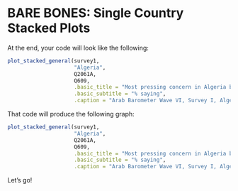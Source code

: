 # BARE BONES: Single Country Stacked Plots


At the end, your code will look like the following:

```{r 14.1-Complete-Code-Example, eval=FALSE}

plot_stacked_general(survey1,
                     "Algeria",
                     Q2061A,
                     Q609,
                     .basic_title = "Most pressing concern in Algeria by religiosity",
                     .basic_subtitle = "% saying",
                     .caption = "Arab Barometer Wave VI, Survey I, Algeria")

```

That code will produce the following graph:


```{r 14.2-Complete-Graph-Example, echo=FALSE, fig.dim=c(13,12)}

plot_stacked_general(survey1,
                     "Algeria",
                     Q2061A,
                     Q609,
                     .basic_title = "Most pressing concern in Algeria by religiosity",
                     .basic_subtitle = "% saying",
                     .caption = "Arab Barometer Wave VI, Survey I, Algeria")

```

Let's go!
